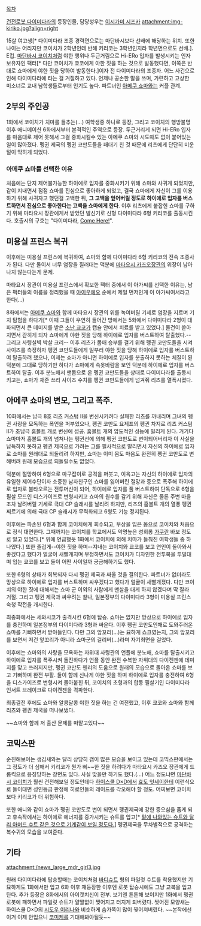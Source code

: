 [[목차]]

[[건전로봇 다이미다라]]의 등장인물, 담당성우는 [[이시가미 시즈카]]
attachment:img-kiriko.jpg?align=right

15살 여고생[* 다이미다라 조종 경력면으로는 마단바시보다 선배에 해당하는 위치. 또한 나이는 어리지만 코이치가 2학년인데 반해 키리코는 3학년인지라 학년면으로도 선배.]. E컵. [[마단바시 코이치]]처럼 야한 행위나 두근거림으로 Hi-ERo 입자를 발생시키는 인자보유자인 팩터[* 다만 코이치가 쿄코에게 야한 짓을 하는 것으로 발동했다면, 이쪽은 반대로 쇼마에게 야한 짓을 당하여 발동한다.]이자 전 다이미다라의 조종자. 어느 사건으로 인해 다이미다라에 타는 걸 거절하고 있다. 언제나 공손한 말을 쓰며, 가련하고 고상한 미소녀로 교내 남학생들로부터 인기도 높다. 파트너인 [[아메쿠 쇼마]]와는 커플 관계.

== 2부의 주인공 ==
1화에서 코이치가 치마를 들추는(...) 여학생중 하나로 등장, 그리고 코이치의 행방불명 이후 애니메이션 6화에서부터 본격적인 주역으로 등장. 두근거리게 되면 Hi-ERo 입자를 마음대로 제어 못해서 그걸 중화시킬수 있는 아메쿠 쇼마와 시도때도 없이 붙어있는 일이 많아졌다. 펭귄 제국의 펭귄 코만도들을 패대기 친 것 때문에 리츠에게 단단히 미운털이 막히게 되었다. 

=== 아메쿠 쇼마를 선택한 이유 ===
처음에는 단지 제어불가능한 하이에로 입자를 중화시키기 위해 쇼마와 사귀게 되었지만, 같이 지내면서 점점 쇼마를 진심으로 좋아하게 되었고, 결국 쇼마에게 자신이 그를 이용하기 위해 사귀자고 했던걸 고백한 뒤, '''그 고백을 엎어버릴 정도로 하이에로 입자를 버스트하면서 진심으로 좋아한다는 고백을 쇼마에게 한다'''. 이후 리츠에게 붙잡힌 쇼마를 구하기 위해 마타요시 장관에게서 받았던 발신기로 신형 다이미다라 6형 키리코를 출동시킨다. 호출시의 구호는 "다이미다라, [[무적강인 다이탄3|Come Here!]]".

== 미용실 프린스 복귀 ==
이후에는 미용실 프린스에 복귀하여, 쇼마와 함께 다이미다라 6형 키리코의 전속 조종사가 된다. 다만 둘이서 너무 염장을 질러대는 덕분에 [[마타요시 카즈오]]장관의 위장이 남아나지 않는다는게 문제.

마타요시 장관이 미용실 프린스에서 확보한 팩터 중에서 이 아가씨를 선택한 이유는, 남은 팩터들의 이름을 정리했을 때 [[일본어|아이우에오]] 순에서 제일 먼저인게 이 아가씨여서라고 한다(...)

8화에서는 [[아메쿠 쇼마]]와 함께 마타요시 장관의 위를 녹여버릴 기세로 염장을 지르며 기지 탐험을 하다가[* 이때 그들이 우연히 들어간 방에서는 5화에서 다이미다라 2형이 대파되면서 큰 데미지를 받은 [[소난 쿄코]]가 캡슐 안에서 치료를 받고 있었다.] 물건이 쏟아지면서 갇히게 되자 쇼마에게 야한 짓을 당해 하이에로 입자를 버스트하여 탈출했다.--그리고 사령실벽 박살 크리-- 이후 리츠가 몸매 승부를 걸기 위해 펭귄 코만도들을 시켜 사이즈를 측정하자 펭귄 코만도들에게 일부러 야한 짓을 당해 하이에로 입자를 버스트하여 탈출하려 했으나, 이제는 쇼마가 아니면 하이에로 입자를 분출하지 못하는 체질이 된 덕분에 그대로 당하기만 하다가 쇼마에게 속옷바람을 보인 덕분에 하이에로 입자를 버스트하여 탈출. 이후 분노해서 맨몸으로 온 펭귄 코만도들을 상대로 다이미다라를 출동시키고는, 쇼마가 재준 쓰리 사이즈 수치를 펭귄 코만도들에게 넘겨줘 리츠를 열폭시켰다.

== 아메쿠 쇼마의 변모, 그리고 폭주. ==
10화에서는 남극 8호 리츠 커스텀 II을 변신시키려다 실패한 리츠를 까내리며 그녀의 펭귄 사랑을 모독하는 폭언을 퍼부었으나, 펭귄 코만도 요제프의 펭귄 차지로 리츠 커스텀 II가 초남극 훔볼트 개로 변신에 성공. 훔볼트 개의 압도적인 성능에 밀리게 된다. 거기다 쇼마마저 훔볼트 개의 넘쳐나는 펭귄선에 의해 펭귄 코만도로 변이되어버리자 이 사실을 납득하지 못하고 펭귄 제국으로 가려는 그를 필사적으로 말리면서 자신의 하이에로 입자로 쇼마를 원래대로 되돌리려 하지만, 쇼마는 이미 몸도 마음도 완전히 펭귄 코만도로 변해버려 원래 모습으로 되돌릴수도 없었다. 

덕분에 절망하여 6형으로 마구잡이로 공격을 퍼붓고, 이윽고는 자신의 하이에로 입자의 유일한 제어수단이자 소중한 남자친구인 쇼마를 잃어버린 절망과 증오로 폭주해 하이에로 입자로 불타오르는 전투머신이 되어, 하이에로 입자를 풀 버스트하여 단독으로 6형을 필살 모드인 디스가이즈로 변형시키고 쇼마의 원수를 갚기 위해 자신은 물론 주변 마을조차 날려버릴 기세로 극대 CP 슬래시를 날리려 하지만, 리츠의 훔볼트 개의 열풍 펭귄 찌르기에 의해 극대 CP 슬래시가 무력화되고 6형도 기능 정지된다.

이후에는 파손된 6형과 함께 코이치에게 회수되고, 부상을 입은 몸으로 코이치와 처음으로 정식 대면한다. 그때까지는 코이치를 학교에서도 악명높은 성희롱 [[가쿠란]] 바보 정도로 알고 있었다.[* 위에 언급했듯 1화에서 코이치에 의해 치마가 들춰진 여학생들 중 하나였다.] 또한 즐겁게--야한 짓을 하며--지내는 코이치와 쿄코를 보고 연인이 돌아와서 좋겠다고 했다가 얼굴이 새빨개지며 부정하면서도 코이치가 디자인한 전투복을 투덜대며 입는 쿄코를 보고 둘이 어떤 사이일까 궁금해하기도 했다. 

또한 6형의 상태가 회복되자 다시 펭귄 제국과 싸울 것을 결의한다. 파트너가 없더라도 망상으로 하이에로 입자를 버스트하며 싸우겠다고 했다가 얼굴이 새빨개졌다. 다만 코이치의 야한 짓에 대해서는 쇼마 군 이외의 사람에게 맨살을 대게 하지 않겠다며 딱 잘라 거절. 그리고 펭귄 제국과 싸우려는 찰나, 일본정부의 다이미다라 3형이 미용실 프린스 숙청 작전을 개시한다.

최종화에서는 세와시코가 출격시킨 6형에 탑승. 쇼마는 없지만 망상으로 하이에로 입자를 충전하며 일본정부의 다이미다라 3형과 싸운다. 이후 펭귄 코만도인채로 도와주러온 쇼마를 기뻐하면서 받아들인다. 다만 그의 앞꼬리(...)는 묘하게 쇼크였는지, 그의 앞꼬리를 보면서 저건 앞꼬리가 아니라 쇼마군의 걸리버(...)라며 자기최면을 걸었다. 

이후에는 쇼마와의 사랑을 모욕하는 자위대 사령관의 언플에 분노해, 쇼마를 탈출시키고 하이에로 입자를 폭주시켜 돌진하다가 언플 동안 완전 수복한 자위대의 다이켄젠에 데미지를 맞고 쓰러지지만, 펭귄 코만도 헨리의 도움으로 원래의 모습으로 돌아온 쇼마를 보고 기뻐하며 완전 부활. 둘이 함께 신나게 야한 짓을 하며 하이에로 입자를 충전하여 6형을 디스가이즈로 변형시켜 몰아붙힌 뒤, 코이치의 초형과의 합동 필살기인 다이미다라 인서트 브레이크로 다이켄젠을 격파한다.

최종결전 후에도 쇼마와 알콩달콩 야한 짓을 하는 건 여전했고, 이후 쿄코와 쇼마와 함께 리츠와 펭귄 제국을 떠나보냈다. 

~~쇼마와 함께 저 출산 문제를  떠맡고있다~~

== 코믹스판 ==
순진해보이는 생김새와는 달리 상당히 갭이 많은 모습을 보이고 있는데 코믹스판에서는 그 정도가 더 심해서 키리코가 뭔가 삐~~한 짓을 하려다가 마타요시 카즈오 장관에게 드롭킥으로 응징당하는 장면도 있다. 사실 맞을만 하기도 했다.(...) 어느 정도냐면 [[마단바시 코이치]]가 훨씬 건전해보일 정도인데다 [[하이스쿨 D×D]]에서 [[효도 잇세이]]한테 이런식으로 들이대면 성인등급 판정에 히로인들의 레이드를 각오해야 할 정도. 어찌보면 코이치보다 키리코가 더 위험하다.

또한 애니와 같이 쇼마가 펭귄 코만도로 변이 되면서 펭귄제국에 강한 증오심을 품게 되고 후속작에서는 하이에로 에너지를 증가시키는 슈트를 입고[* [http://kgm84.egloos.com/3467552 밑에 나와있는 슈트와 달리 아머드 슈트 같은 것으로 기계같이 보일 정도다.]] 펭귄제국을 무차별적으로 공격하는 복수귀의 모습을 보여준다. 
== 기타 ==
attachment:/news_large_mdr_girl3.jpg

원래 다이미다라에 탑승할때는 코이치처럼 [[바디슈트]] 형의 파일럿 슈트를 착용했지만 기묘하게도 1화에서만 입고 6화 이후 재등장한 이후엔 로봇 탑승시에도 그냥 교복을 입고 탄다. 추가 등장은 8화에서의 아이캣치신이 전부. 보기엔 튼튼해 보이지만 1화에서 펭귄 로봇에 패하면서 파일럿 슈트가 얄짤없이 찢어지고 터지게 되버렸다. 찢어진 모양새는 하이스쿨 D×D의 [[시도우 이리나]]와 비슷하게 슴가쪽이 많이 찢어져버렸다. ~~본작에선 이거 이제 안입으니 [[코미케]]를 기대해봐야될듯~~
 
